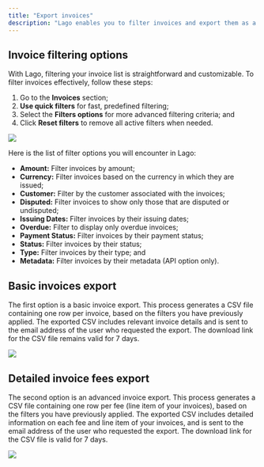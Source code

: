 ```yaml
---
title: "Export invoices"
description: "Lago enables you to filter invoices and export them as a simple or advanced CSV file, tailored to your needs."
---
```


## Invoice filtering options
With Lago, filtering your invoice list is straightforward and customizable. To filter invoices effectively, follow these steps:

1. Go to the **Invoices** section;
2. **Use quick filters** for fast, predefined filtering;
3. Select the **Filters options** for more advanced filtering criteria; and
4. Click **Reset filters** to remove all active filters when needed.

<Frame caption="Invoices filtering options">
  <img src="/guide/invoicing/images/filters-and-quick-filters.png" />
</Frame>

Here is the list of filter options you will encounter in Lago:

- **Amount:** Filter invoices by amount;
- **Currency:** Filter invoices based on the currency in which they are issued;
- **Customer:** Filter by the customer associated with the invoices;
- **Disputed:** Filter invoices to show only those that are disputed or undisputed;
- **Issuing Dates:** Filter invoices by their issuing dates;
- **Overdue:** Filter to display only overdue invoices;
- **Payment Status:** Filter invoices by their payment status;
- **Status:** Filter invoices by their status;
- **Type:** Filter invoices by their type; and
- **Metadata:** Filter invoices by their metadata (API option only).


## Basic invoices export
The first option is a basic invoice export. This process generates a CSV file containing one row per invoice, based on the filters you have previously applied. 
The exported CSV includes relevant invoice details and is sent to the email address of the user who requested the export. 
The download link for the CSV file remains valid for 7 days.

<Frame caption="Basic invoices export in CSV">
  <img src="/guide/invoicing/images/invoices-export.png" />
</Frame>


## Detailed invoice fees export
The second option is an advanced invoice export. This process generates a CSV file containing one row per fee (line item of your invoices), 
based on the filters you have previously applied. The exported CSV includes detailed information on each fee and line item of your invoices, and is 
sent to the email address of the user who requested the export. The download link for the CSV file is valid for 7 days.

<Frame caption="Advanced invoice fees export in CSV">
  <img src="/guide/invoicing/images/fees-export.png" />
</Frame>